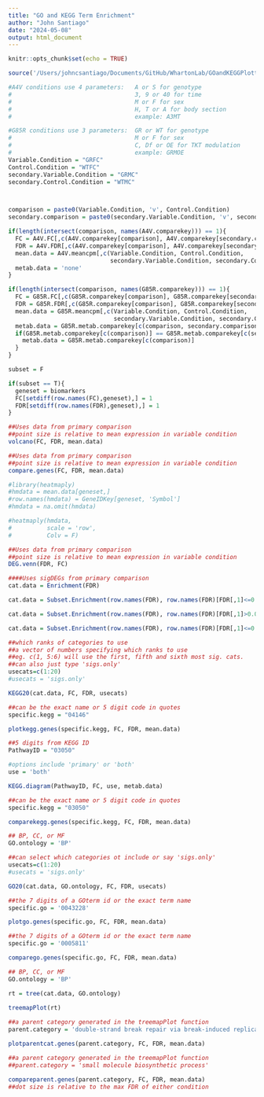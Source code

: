 ```yaml
---
title: "GO and KEGG Term Enrichment"
author: "John Santiago"
date: "2024-05-08"
output: html_document
---
```


```r
knitr::opts_chunk$set(echo = TRUE)
```

```r

source('/Users/johncsantiago/Documents/GitHub/WhartonLab/GOandKEGGPlottingFunctions.R')

```


```r


#A4V conditions use 4 parameters:   A or S for genotype
#                                   3, 9 or 40 for time
#                                   M or F for sex
#                                   H, T or A for body section
#                                   example: A3MT

#G85R conditions use 3 parameters:  GR or WT for genotype
#                                   M or F for sex
#                                   C, Df or OE for TKT modulation
#                                   example: GRMOE
Variable.Condition = "GRFC" 
Control.Condition = "WTFC"
secondary.Variable.Condition = "GRMC"
secondary.Control.Condition = "WTMC"



comparison = paste0(Variable.Condition, 'v', Control.Condition)
secondary.comparison = paste0(secondary.Variable.Condition, 'v', secondary.Control.Condition)

if(length(intersect(comparison, names(A4V.comparekey))) == 1){
  FC = A4V.FC[,c(A4V.comparekey[comparison], A4V.comparekey[secondary.comparison])]
  FDR = A4V.FDR[,c(A4V.comparekey[comparison], A4V.comparekey[secondary.comparison])]
  mean.data = A4V.meancpm[,c(Variable.Condition, Control.Condition, 
                             secondary.Variable.Condition, secondary.Control.Condition)]
  metab.data = 'none'
}

if(length(intersect(comparison, names(G85R.comparekey))) == 1){
  FC = G85R.FC[,c(G85R.comparekey[comparison], G85R.comparekey[secondary.comparison])]
  FDR = G85R.FDR[,c(G85R.comparekey[comparison], G85R.comparekey[secondary.comparison])]
  mean.data = G85R.meancpm[,c(Variable.Condition, Control.Condition, 
                              secondary.Variable.Condition, secondary.Control.Condition)]
  metab.data = G85R.metab.comparekey[c(comparison, secondary.comparison)]
  if(G85R.metab.comparekey[c(comparison)] == G85R.metab.comparekey[c(secondary.comparison)]){
    metab.data = G85R.metab.comparekey[c(comparison)]
  }
}

subset = F

if(subset == T){
  geneset = biomarkers
  FC[setdiff(row.names(FC),geneset),] = 1 
  FDR[setdiff(row.names(FDR),geneset),] = 1 
}

```


```r

##Uses data from primary comparison
##point size is relative to mean expression in variable condition
volcano(FC, FDR, mean.data)

```


```r

##Uses data from primary comparison
##point size is relative to mean expression in variable condition
compare.genes(FC, FDR, mean.data)

```


```r
#library(heatmaply)
#hmdata = mean.data[geneset,]
#row.names(hmdata) = GeneIDKey[geneset, 'Symbol']
#hmdata = na.omit(hmdata)

#heatmaply(hmdata,
#          scale = 'row',
#          Colv = F)

```


```r

##Uses data from primary comparison
##point size is relative to mean expression in variable condition
DEG.venn(FDR, FC)

```

```r

####Uses sigDEGs from primary comparison
cat.data = Enrichment(FDR)

cat.data = Subset.Enrichment(row.names(FDR), row.names(FDR)[FDR[,1]<=0.05 & FDR[,2]<=0.05])

cat.data = Subset.Enrichment(row.names(FDR), row.names(FDR)[FDR[,1]>0.05 & FDR[,2]<=0.05])

cat.data = Subset.Enrichment(row.names(FDR), row.names(FDR)[FDR[,1]<=0.05 & FDR[,2]>0.05])


```


```r


##which ranks of categories to use
##a vector of numbers specifying which ranks to use
##eg. c(1, 5:6) will use the first, fifth and sixth most sig. cats.
##can also just type 'sigs.only' 
usecats=c(1:20)
#usecats = 'sigs.only'  

KEGG20(cat.data, FC, FDR, usecats)

```


```r

##can be the exact name or 5 digit code in quotes
specific.kegg = "04146"

plotkegg.genes(specific.kegg, FC, FDR, mean.data)

```


```r

##5 digits from KEGG ID
PathwayID = "03050"

#options include 'primary' or 'both'
use = 'both'

KEGG.diagram(PathwayID, FC, use, metab.data)

```


```r

##can be the exact name or 5 digit code in quotes
specific.kegg = "03050"

comparekegg.genes(specific.kegg, FC, FDR, mean.data)

```


```r

## BP, CC, or MF
GO.ontology = 'BP'

##can select which categories ot include or say 'sigs.only'
usecats=c(1:20)
#usecats = 'sigs.only'

GO20(cat.data, GO.ontology, FC, FDR, usecats)

```


```r

##the 7 digits of a GOterm id or the exact term name
specific.go = '0043228'

plotgo.genes(specific.go, FC, FDR, mean.data)

```


```r

##the 7 digits of a GOterm id or the exact term name
specific.go = '0005811'

comparego.genes(specific.go, FC, FDR, mean.data)

```


```r


## BP, CC, or MF
GO.ontology = 'BP'

rt = tree(cat.data, GO.ontology)
  
treemapPlot(rt)

```


```r

##a parent category generated in the treemapPlot function
parent.category = 'double-strand break repair via break-induced replication'

plotparentcat.genes(parent.category, FC, FDR, mean.data)

```


```r

##a parent category generated in the treemapPlot function
##parent.category = 'small molecule biosynthetic process'

compareparent.genes(parent.category, FC, FDR, mean.data)
##dot size is relative to the max FDR of either condition


```  









